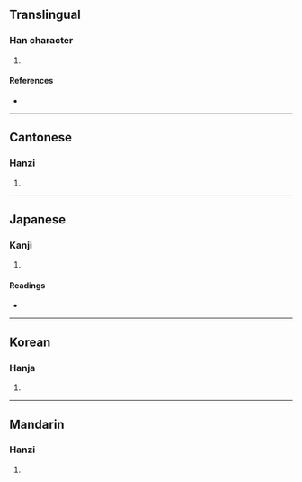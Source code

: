 {{character info/new}}
==Translingual==

===Han character===
{{Han char|rn=46|rad=山|as=10|sn=13|four=23768|canj=UJCR|ids=⿰山容}}

# {{defn|Han|sort=山10}}

====References====
* {{Han ref|kx=0317.440|dkj=08366|dj=0618.130|hdz=10792.090|uh=5D71|ud=23921|bh=DD4D|bd=56653}}

----

==Cantonese==

===Hanzi===
{{yue-hanzi|jyut=[[jung4]]|y=yung4}}

# {{defn|lang=yue|sort=山10}}

----

==Japanese==

===Kanji===
{{ja-kanji|grade=|rs=山10}}

# {{defn|lang=ja|sort=山10}}

====Readings====
* {{ja-readings|on=[[よう]] (yō), [[ゆ]] (yu)|kun=}}

----

==Korean==

===Hanja===
{{ko-hanja|hangeul=용|rv=yong|mr=yong}}

# {{defn|lang=ko|sort=山10}}

----

==Mandarin==

===Hanzi===
{{cmn-hanzi|pin=[[yǒng]] ([[yong3]])|wg=yung<sup>3</sup>}}

# {{defn|lang=cmn|sort=山10}}